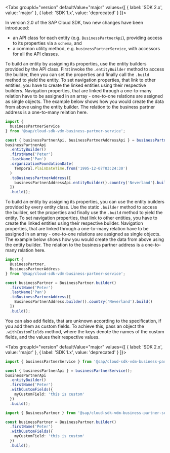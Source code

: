 
<Tabs groupId="version" defaultValue="major" values={[ { label: 'SDK 2.x', value: 'major' }, { label: 'SDK 1.x', value: 'deprecated' } ]}>
<TabItem value="major">

In version 2.0 of the SAP Cloud SDK, two new changes have been introduced:
- an API class for each entity (e.g. `BusinessPartnerApi`), providing access to its properties via a `schema`, and  
- a common utility method, e.g. `businessPartnerService`, with accessors for all the API classes.  

To build an entity by assigning its properties, use the entity builders provided by the API class.
First invoke the `.entityBuilder` method to access the builder, then you can set the properties and finally call the `.build` method to yield the entity.
To set navigation properties, that link to other entities, you have to create the linked entities using their respective builders.
Navigation properties, that are linked through a one-to-many relation have to be assigned in an array - one-to-one relations are assigned as single objects.
The example below shows how you would create the data from above using the entity builder.
The relation to the business partner address is a one-to-many relation here.

```ts
import {
  businessPartnerService
} from '@sap/cloud-sdk-vdm-business-partner-service';

const { businessPartnerApi, businessPartnerAddressApi } = businessPartnerService();
businessPartnerApi
  .entityBuilder()
  .firstName('Peter')
  .lastName('Pan')
  .organizationFoundationDate(
    Temporal.PlainDateTime.from('1995-12-07T03:24:30')
  )
  .toBusinessPartnerAddress([
    businessPartnerAddressApi.entityBuilder().country('Neverland').build()
  ])
  .build();
```

</TabItem>
<TabItem value="deprecated">

To build an entity by assigning its properties, you can use the entity builders provided by every entity class.
Use the static `.builder` method to access the builder, set the properties and finally use the `.build` method to yield the entity.
To set navigation properties, that link to other entities, you have to create the linked entities using their respective builder.
Navigation properties, that are linked through a one-to-many relation have to be assigned in an array - one-to-one relations are assigned as single objects.
The example below shows how you would create the data from above using the entity builder.
The relation to the business partner address is a one-to-many relation here.

```ts
import {
  BusinessPartner,
  BusinessPartnerAddress
} from '@sap/cloud-sdk-vdm-business-partner-service';

const businessPartner = BusinessPartner.builder()
  .firstName('Peter')
  .lastName('Pan')
  .toBusinessPartnerAddress([
    BusinessPartnerAddress.builder().country('Neverland').build()
  ])
  .build();
```

</TabItem>
</Tabs>

You can also add fields, that are unknown according to the specification, if you add them as custom fields.
To achieve this, pass an object the `.withCustomFields` method, where the keys denote the names of the custom fields, and the values their respective values.

<Tabs groupId="version" defaultValue="major" values={[ { label: 'SDK 2.x', value: 'major' }, { label: 'SDK 1.x', value: 'deprecated' } ]}>
<TabItem value="major">

```ts
import { businessPartnerService } from '@sap/cloud-sdk-vdm-business-partner-service';

const { businessPartnerApi } = businessPartnerService();
businessPartnerApi
  .entityBuilder()
  .firstName('Peter')
  .withCustomFields({
    myCustomField: 'this is custom'
  })
  .build();
```

</TabItem>
<TabItem value="deprecated">

```ts
import { BusinessPartner } from '@sap/cloud-sdk-vdm-business-partner-service';

const businessPartner = BusinessPartner.builder()
  .firstName('Peter')
  .withCustomFields({
    myCustomField: 'this is custom'
  })
  .build();
```

</TabItem>
</Tabs>
